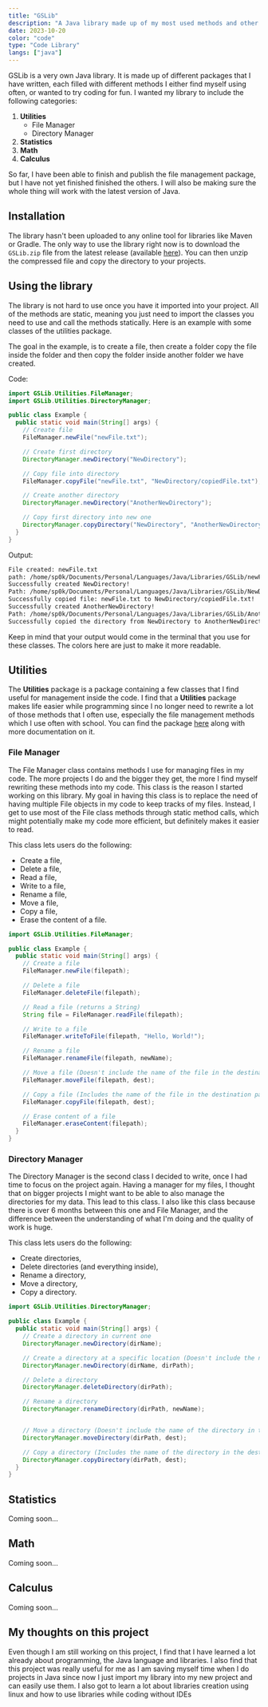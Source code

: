 ```yaml
---
title: "GSLib"
description: "A Java library made up of my most used methods and other methods I wanted to add"
date: 2023-10-20
color: "code"
type: "Code Library"
langs: ["java"]
---
```


GSLib is a very own Java library. It is made up of different packages that I have written, each
filled with different methods I either find myself using often, or wanted to try coding for fun.
I wanted my library to include the following categories:

1. **Utilities**
   - File Manager
   - Directory Manager
1. **Statistics**
1. **Math**
1. **Calculus**

So far, I have been able to finish and publish the file management package, but I have not yet
finished finished the others. I will also be making sure the whole thing will work with the
latest version of Java.

## Installation

The library hasn't been uploaded to any online tool for libraries like Maven or Gradle.
The only way to use the library right now is to download the `GSLib.zip` file from the
latest release (available <a href="https://github.com/Sp0k/GSLib/releases" target="_blank">here</a>).
You can then unzip the compressed file and copy the directory to your projects.

## Using the library

The library is not hard to use once you have it imported into your project. All
of the methods are static, meaning you just need to import the classes you need
to use and call the methods statically. Here is an example with some classes
of the utilities package.

The goal in the example, is to create a file, then create a folder copy the file
inside the folder and then copy the folder inside another folder we have created.

Code:

```java
import GSLib.Utilities.FileManager;
import GSLib.Utilities.DirectoryManager;

public class Example {
  public static void main(String[] args) {
    // Create file
    FileManager.newFile("newFile.txt");

    // Create first directory
    DirectoryManager.newDirectory("NewDirectory");

    // Copy file into directory
    FileManager.copyFile("newFile.txt", "NewDirectory/copiedFile.txt");

    // Create another directory
    DirectoryManager.newDirectory("AnotherNewDirectory");

    // Copy first directory into new one
    DirectoryManager.copyDirectory("NewDirectory", "AnotherNewDirectory/CopiedDirectory");
  }
}
```

Output:

```bash
File created: newFile.txt
path: /home/sp0k/Documents/Personal/Languages/Java/Libraries/GSLib/newFile.txt
Successfully created NewDirectory!
Path: /home/sp0k/Documents/Personal/Languages/Java/Libraries/GSLib/NewDirectory
Successfully copied file: newFile.txt to NewDirectory/copiedFile.txt!
Successfully created AnotherNewDirectory!
Path: /home/sp0k/Documents/Personal/Languages/Java/Libraries/GSLib/AnotherNewDirectory
Successfully copied the directory from NewDirectory to AnotherNewDirectory/CopiedDirectory
```

Keep in mind that your output would come in the terminal that you use for these classes.
The colors here are just to make it more readable.

## Utilities

The **Utilities** package is a package containing a few classes that I find useful
for management inside the code. I find that a **Utilities** package makes life
easier while programming since I no longer need to rewrite a lot of those
methods that I often use, especially the file management methods which I use
often with school. You can find the package <a href="https://github.com/Sp0k/GSLib/tree/main/Source_Code/Utilities" target="_blank">here</a>
along with more documentation on it.

### File Manager

The File Manager class contains methods I use for managing files in my code.
The more projects I do and the bigger they get, the more I find myself rewriting
these methods into my code. This class is the reason I started working on this
library. My goal in having this class is to replace the need of having multiple
File objects in my code to keep tracks of my files. Instead, I get to use most of
the File class methods through static method calls, which might potentially make
my code more efficient, but definitely makes it easier to read.

This class lets users do the following:

- Create a file,
- Delete a file,
- Read a file,
- Write to a file,
- Rename a file,
- Move a file,
- Copy a file,
- Erase the content of a file.

```java
import GSLib.Utilities.FileManager;

public class Example {
  public static void main(String[] args) {
    // Create a file
    FileManager.newFile(filepath);

    // Delete a file
    FileManager.deleteFile(filepath);

    // Read a file (returns a String)
    String file = FileManager.readFile(filepath);

    // Write to a file
    FileManager.writeToFile(filepath, "Hello, World!");

    // Rename a file
    FileManager.renameFile(filepath, newName);

    // Move a file (Doesn't include the name of the file in the destination path)
    FileManager.moveFile(filepath, dest);

    // Copy a file (Includes the name of the file in the destination path)
    FileManager.copyFile(filepath, dest);

    // Erase content of a file
    FileManager.eraseContent(filepath);
  }
}
```

### Directory Manager

The Directory Manager is the second class I decided to write, once I had time
to focus on the project again. Having a manager for my files, I thought that
on bigger projects I might want to be able to also manage the directories for
my data. This lead to this class. I also like this class because there is over
6 months between this one and File Manager, and the difference between the
understanding of what I'm doing and the quality of work is huge.

This class lets users do the following:

- Create directories,
- Delete directories (and everything inside),
- Rename a directory,
- Move a directory,
- Copy a directory.

```java
import GSLib.Utilities.DirectoryManager;

public class Example {
  public static void main(String[] args) {
    // Create a directory in current one
    DirectoryManager.newDirectory(dirName);

    // Create a directory at a specific location (Doesn't include the name of the file in the path)
    DirectoryManager.newDirectory(dirName, dirPath);

    // Delete a directory
    DirectoryManager.deleteDirectory(dirPath);

    // Rename a directory
    DirectoryManager.renameDirectory(dirPath, newName);


    // Move a directory (Doesn't include the name of the directory in the destination path)
    DirectoryManager.moveDirectory(dirPath, dest);

    // Copy a directory (Includes the name of the directory in the destination path)
    DirectoryManager.copyDirectory(dirPath, dest);
  }
}
```

## Statistics

Coming soon...

## Math

Coming soon...

## Calculus

Coming soon...

## My thoughts on this project

Even though I am still working on this project, I find that I have learned a lot already about
programming, the Java language and libraries. I also find that this project was really useful
for me as I am saving myself time when I do projects in Java since now I just import my library
into my new project and can easily use them. I also got to learn a lot about libraries creation
using linux and how to use libraries while coding without IDEs
